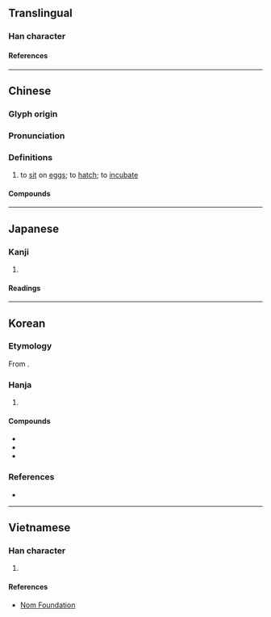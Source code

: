 {{also|孚}}
{{character info}}
==Translingual==

===Han character===
{{Han char|rn=39|rad=子|as=11|sn=14|four=72747|canj=HHSLD|ids=⿰卵孚}}

====References====
{{Han ref|kx=0280.210|dkj=07021|dj=0549.200|hdz=21018.170|uh=5B75}}

----

==Chinese==
{{zh-forms|alt=孚-second round simplified}}

===Glyph origin===
{{Han etym}}

===Pronunciation===
{{zh-pron
|m=fū
|c=fu1
|h=pfs=phu
|mn=ml:hu/pū
|mn_note=hu - literary; pū - vernacular (俗)
|mc=y
|oc=y
|cat=v
}}

===Definitions===
{{zh-hanzi}}

# to [[sit]] on [[egg]]s; to [[hatch]]; to [[incubate]]

====Compounds====
{{zh-der|孵育|孵化期|孵卵機|孵化}}

----

==Japanese==

===Kanji===
{{ja-kanji|grade=|rs=子11}}

# {{rfdef|ja|sort=子11}}

====Readings====
{{ja-readings
|goon=ふ
|kanon=ふ
|kun=かえ-る, かえ-す
}}

----

==Korean==

===Etymology===
From {{der|ko|ltc|-}} {{ltc-l|孵|id=1}}.

===Hanja===
{{ko-hanja-search}}
{{ko-hanja|[[알]] [[까다|깔]]|부}}

# {{hanja form of|부|[[hatch]]}}

====Compounds====
{{der-top3|Compounds}}
* {{ko-l|부란|孵卵}}
* {{ko-l|부화|孵化}}
* {{ko-l|부화기|孵化器}}
{{der-bottom}}

===References===
* {{R:hanjadoc|2503}}

----

==Vietnamese==

===Han character===
{{vi-readings|rs=子11|reading=[[lộn]], [[phu]]}}

# {{rfdef|vi|sort=子11}}

====References====
* [http://nomfoundation.org/common/nom_details.php?codepoint=5b75 Nom Foundation]